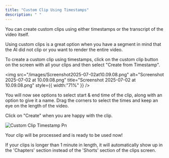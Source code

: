 ```yaml
---
title: "Custom Clip Using Timestamps"
description: " "
---
```


You can create custom clips using either timestamps or the transcript of the video itself.

<Tip>
  Using custom clips is a great option when you have a segment in mind that the AI did not clip or you want to render the entire video.
</Tip>

To create a custom clip using timestamps, click on the custom clip button on the screen with all your clips and then select "Create from Timestamp".

<img
  src="/images/Screenshot2025-07-02at10.09.08.png"
  alt="Screenshot 2025-07-02 at 10.09.08.png"
  title="Screenshot 2025-07-02 at 10.09.08.png"
  style={{ width:"71%" }}
/>

You will now see options to select start & end time of the clip, along with an option to give it a name. Drag the corners to select the times and keep an eye on the length of the video.

Click on "Create" when you are happy with the clip.

![Custom Clip Timestamp Pn](/images/custom-clip-timestamp.png)

Your clip will be processed and is ready to be used now\!

<Info>
  If your clips is longer than 1 minute in length, it will automatically show up in the 'Chapters' section instead of the 'Shorts' section of the clips screen.
</Info>